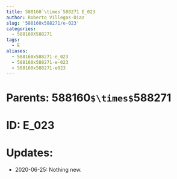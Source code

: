 ```yaml
---
title: 588160`\times`588271 E_023
author: Roberto Villegas-Diaz
slug: '588160x588271/e-023'
categories:
  - 588160X588271
tags:
  - E
aliases:
  - 588160x588271-e_023
  - 588160x588271-e-023
  - 588160x588271-e023
---
```


# **Parents**: 588160`$\times$`588271
# **ID**: E_023
# **Updates**: 
 - 2020-06-25: Nothing new.
